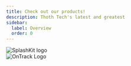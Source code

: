 ```yaml
---
title: Check out our products!
description: Thoth Tech's latest and greatest
sidebar:
  label: Overview
  order: 0
---
```



<div class="splashkit">
  <LinkCard
    title="SplashKit"
    description="A C++ Software Development Kit. It is
    beginner-friendly to assist in introductory
    programming education, and can be used
    to create 2D games."
    href="/products/splashkit"
  />
  <img src="/splashkit.png" alt="SplashKit logo" class="pi" />
</div>

<div class="ontrack">
  <LinkCard
    title="OnTrack"
    description="OnTrack is an innovative Learning Management
    System that is designed for a skill-based
    course delivery model."
    href="/products/ontrack"
  />
  <img src="/ontrack.png" alt="OnTrack Logo" class="pi" />
</div>
